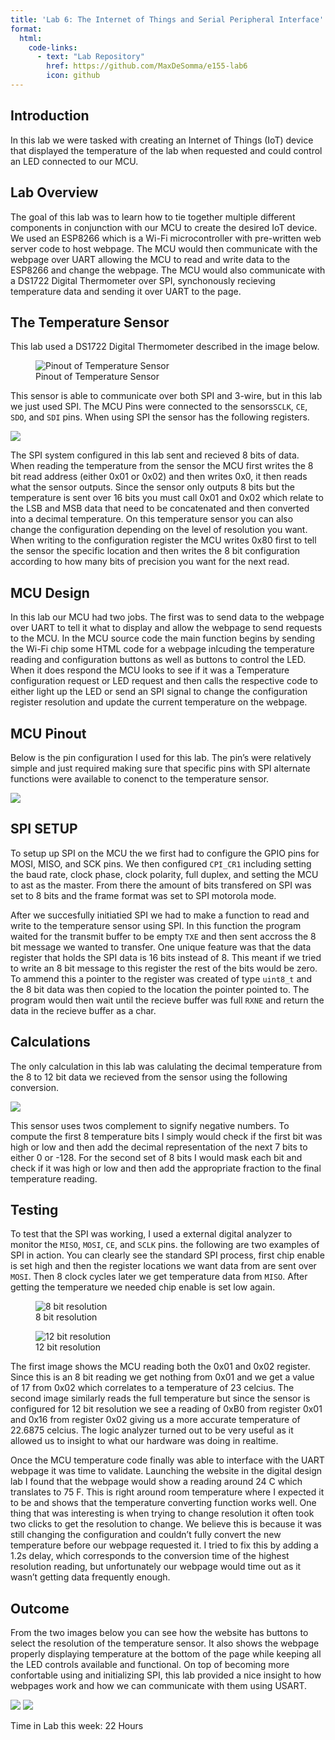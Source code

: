 ```yaml
---
title: 'Lab 6: The Internet of Things and Serial Peripheral Interface'
format:
  html: 
    code-links:
      - text: "Lab Repository"
        href: https://github.com/MaxDeSomma/e155-lab6
        icon: github
---
```


## Introduction
In this lab we were tasked with creating an Internet of Things (IoT) device that displayed the temperature of the lab when requested and could control an LED connected to our MCU. 

## Lab Overview
The goal of this lab was to learn how to tie together multiple different components in conjunction with our MCU to create the desired IoT device. We used an ESP8266 which is a Wi-Fi microcontroller with pre-written web server code to host webpage. The MCU would then communicate with the webpage over UART allowing the MCU to read and write data to the ESP8266 and change the webpage. The MCU would also communicate with a DS1722 Digital Thermometer over SPI, synchonously recieving temperature data and sending it over UART to the page. 

## The Temperature Sensor
This lab used a DS1722 Digital Thermometer described in the image below.

![Pinout of Temperature Sensor](images/tempPins.png)

This sensor is able to communicate over both SPI and 3-wire, but in this lab we just used SPI. The MCU Pins were connected to the sensors`SCLK`, `CE`, `SDO`, and `SDI` pins. When using SPI the sensor has the following registers.

![](images/registers.png)

The SPI system configured in this lab sent and recieved 8 bits of data. When reading the temperature from the sensor the MCU first writes the 8 bit read address (either 0x01 or 0x02) and then writes 0x0, it then reads what the sensor outputs. Since the sensor only outputs 8 bits but the temperature is sent over 16 bits you must call 0x01 and 0x02 which relate to the LSB and MSB data that need to be concatenated and then converted into a decimal temperature. On this temperature sensor you can also change the configuration depending on the level of resolution you want. When writing to the configuration register the MCU writes 0x80 first to tell the sensor the specific location and then writes the 8 bit configuration  according to how many bits of precision you want for the next read. 

## MCU Design
In this lab our MCU had two jobs. The first was to send data to the webpage over UART to tell it what to display and allow the webpage to send requests to the MCU. In the MCU source code the main function begins by sending the Wi-Fi chip some HTML code for a webpage inlcuding the temperature reading and configuration buttons as well as buttons to control the LED. When it does respond the MCU looks to see if it was a Temperature configuration request or LED request and then calls the respective code to either light up the LED or send an SPI signal to change the configuration register resolution and update the current temperature on the webpage. 

## MCU Pinout
Below is the pin configuration I used for this lab. The pin's were relatively simple and just required making sure that specific pins with SPI alternate functions were available to conenct to the temperature sensor.

![](images/pins.png)

## SPI SETUP
To setup up SPI on the MCU the we first had to configure the GPIO pins for MOSI, MISO, and SCK pins. We then configured `CPI_CR1` including setting the baud rate, clock phase, clock polarity, full duplex, and setting the MCU to ast as the master. From there the amount of bits transfered on SPI was set to 8 bits and the frame format was set to SPI motorola mode.

After we succesfully initiatied SPI we had to make a function to read and write to the temperature sensor using SPI. In this function the program waited for the transmit buffer to be empty `TXE` and then sent accross the 8 bit message we wanted to transfer. One unique feature was that the data register that holds the SPI data is 16 bits instead of 8. This meant if we tried to write an 8 bit message to this register the rest of the bits would be zero. To ammend this a pointer to the register was created of type `uint8_t` and the 8 bit data was then copied to the location the pointer pointed to. The program would then wait until the recieve buffer was full `RXNE` and return the data in the recieve buffer as a char. 

## Calculations
The only calculation in this lab was calulating the decimal temperature from the 8 to 12 bit data we recieved from the sensor using the following conversion.

![](images/convert.png)

This sensor uses twos complement to signify negative numbers. To compute the first 8 temperature bits I simply would check if the first bit was high or low and then add the decimal representation of the next 7 bits to either 0 or -128. For the second set of 8 bits I would mask each bit and check if it was high or low and then add the appropriate fraction to the final temperature reading. 

## Testing
To test that the SPI was working, I used a external digital analyzer to monitor the `MISO`, `MOSI`, `CE`, and `SCLK` pins. the following are two examples of SPI in action. You can clearly see the standard SPI process, first chip enable is set high and then the register locations we want data from are sent over `MOSI`. Then 8 clock cycles later we get temperature data from `MISO`. After getting the temperature we needed chip enable is set low again.

![8 bit resolution](images/DS1Z_QuickPrint10.png)

![12 bit resolution](images/DS1Z_QuickPrint9.png)

The first image shows the MCU reading both the 0x01 and 0x02 register. Since this is an 8 bit reading we get nothing from 0x01 and we get a value of 17 from 0x02 which correlates to a temperature of 23 celcius. The second image similarly reads the full temperature but since the sensor is configured for 12 bit resolution we see a reading of 0xB0 from register 0x01 and 0x16 from register 0x02 giving us a more accurate temperature of 22.6875 celcius. The logic analyzer turned out to be very useful as it allowed us to insight to what our hardware was doing in realtime. 


Once the MCU temperature code finally was able to interface with the UART webpage it was time to validate. Launching the website in the digital design lab I found that the webpage would show a reading around 24 C which translates to 75 F. This is right around room temperature where I expected it to be and shows that the temperature converting function works well. One thing that was interesting is when trying to change resolution it often took two clicks to get the resolution to change. We believe this is because it was still changing the configuration and couldn't fully convert the new temperature before our webpage requested it. I tried to fix this by adding a 1.2s delay, which corresponds to the conversion time of the highest resolution reading, but unfortunately our webpage would time out as it wasn't getting data frequently enough. 

## Outcome
From the two images below you can see how the website has buttons to select the resolution of the temperature sensor. It also shows the webpage properly displaying temperature at the bottom of the page while keeping all the LED controls available and functional. On top of becoming more confortable using and initializing SPI, this lab provided a nice insight to how webpages work and how we can communicate with them using USART. 

![](images/webPage8Bit.png)
![](images/webPage12Bit.png)

Time in Lab this week: 22 Hours 

